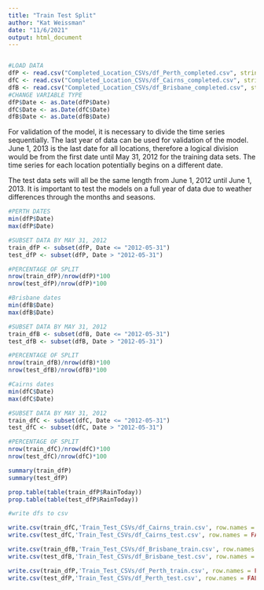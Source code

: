 ```yaml
---
title: "Train Test Split"
author: "Kat Weissman"
date: "11/6/2021"
output: html_document
---
```


```r

```


```r
#LOAD DATA
dfP <- read.csv("Completed_Location_CSVs/df_Perth_completed.csv", stringsAsFactors = T)
dfC <- read.csv("Completed_Location_CSVs/df_Cairns_completed.csv", stringsAsFactors = T)
dfB <- read.csv("Completed_Location_CSVs/df_Brisbane_completed.csv", stringsAsFactors = T)
#CHANGE VARIABLE TYPE
dfP$Date <- as.Date(dfP$Date)
dfC$Date <- as.Date(dfC$Date)
dfB$Date <- as.Date(dfB$Date)
```

For validation of the model, it is necessary to divide the time series sequentially.
The last year of data can be used for validation of the model. June 1, 2013 is the last
date for all locations, therefore a logical division would be from the first date
until May 31, 2012 for the training data sets. The time series for each location 
potentially begins on a different date.

The test data sets will all be the same length from June 1, 2012 until June 1, 2013. 
It is important to test the models on a full year of data due to weather differences 
through the months and seasons.


```r
#PERTH DATES
min(dfP$Date)
max(dfP$Date)

#SUBSET DATA BY MAY 31, 2012
train_dfP <- subset(dfP, Date <= "2012-05-31")
test_dfP <- subset(dfP, Date > "2012-05-31")

#PERCENTAGE OF SPLIT
nrow(train_dfP)/nrow(dfP)*100
nrow(test_dfP)/nrow(dfP)*100
```



```r
#Brisbane dates
min(dfB$Date)
max(dfB$Date)

#SUBSET DATA BY MAY 31, 2012
train_dfB <- subset(dfB, Date <= "2012-05-31")
test_dfB <- subset(dfB, Date > "2012-05-31")

#PERCENTAGE OF SPLIT
nrow(train_dfB)/nrow(dfB)*100
nrow(test_dfB)/nrow(dfB)*100
```

```r
#Cairns dates
min(dfC$Date)
max(dfC$Date)

#SUBSET DATA BY MAY 31, 2012
train_dfC <- subset(dfC, Date <= "2012-05-31")
test_dfC <- subset(dfC, Date > "2012-05-31")

#PERCENTAGE OF SPLIT
nrow(train_dfC)/nrow(dfC)*100
nrow(test_dfC)/nrow(dfC)*100
```

```r
summary(train_dfP)
summary(test_dfP)

prop.table(table(train_dfP$RainToday))
prop.table(table(test_dfP$RainToday))
```




```r
#write dfs to csv

write.csv(train_dfC,'Train_Test_CSVs/df_Cairns_train.csv', row.names = FALSE)
write.csv(test_dfC,'Train_Test_CSVs/df_Cairns_test.csv', row.names = FALSE)

write.csv(train_dfB,'Train_Test_CSVs/df_Brisbane_train.csv', row.names = FALSE)
write.csv(test_dfB,'Train_Test_CSVs/df_Brisbane_test.csv', row.names = FALSE)

write.csv(train_dfP,'Train_Test_CSVs/df_Perth_train.csv', row.names = FALSE)
write.csv(test_dfP,'Train_Test_CSVs/df_Perth_test.csv', row.names = FALSE)


```



